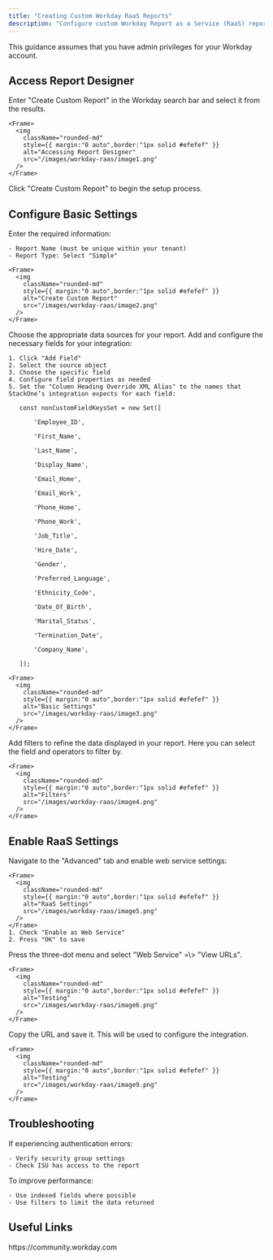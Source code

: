 ```yaml
---
title: "Creating Custom Workday RaaS Reports"
description: "Configure custom Workday Report as a Service (RaaS) reports for system integration. Follow this step-by-step guide to set up and deploy your reports."
---
```



<Warning>
  This guidance assumes that you have admin privileges for your Workday account.
</Warning>

## Access Report Designer

<Steps>
  <Step title="Navigate to Report Designer">
    Enter "Create Custom Report" in the Workday search bar and select it from the results.

    <Frame>
      <img
        className="rounded-md"
        style={{ margin:"0 auto",border:"1px solid #efefef" }}
        alt="Accessing Report Designer"
        src="/images/workday-raas/image1.png"
      />
    </Frame>
  </Step>
  <Step title="Initialize Report Creation">
    Click "Create Custom Report" to begin the setup process.
  </Step>
</Steps>

## Configure Basic Settings

<Steps>
  <Step title="Set Report Properties">
    Enter the required information:

    - Report Name (must be unique within your tenant)
    - Report Type: Select "Simple"

    <Frame>
      <img
        className="rounded-md"
        style={{ margin:"0 auto",border:"1px solid #efefef" }}
        alt="Create Custom Report"
        src="/images/workday-raas/image2.png"
      />
    </Frame>
  </Step>
  <Step title="Select Data Sources">
    Choose the appropriate data sources for your report.
  </Step>
  <Step title="Configure Fields">
    Add and configure the necessary fields for your integration:

    1. Click "Add Field"
    2. Select the source object
    3. Choose the specific field
    4. Configure field properties as needed
    5. Set the "Column Heading Override XML Alias" to the names that StackOne’s integration expects for each field:

       const nonCustomFieldKeysSet = new Set([

           'Employee_ID',

           'First_Name',

           'Last_Name',

           'Display_Name',

           'Email_Home',

           'Email_Work',

           'Phone_Home',

           'Phone_Work',

           'Job_Title',

           'Hire_Date',

           'Gender',

           'Preferred_Language',

           'Ethnicity_Code',

           'Date_Of_Birth',

           'Marital_Status',

           'Termination_Date',

           'Company_Name',

       ]);

    <Frame>
      <img
        className="rounded-md"
        style={{ margin:"0 auto",border:"1px solid #efefef" }}
        alt="Basic Settings"
        src="/images/workday-raas/image3.png"
      />
    </Frame>
  </Step>
  <Step title="Add Filters">
    Add filters to refine the data displayed in your report. Here you can select the field and operators to filter by.

    <Frame>
      <img
        className="rounded-md"
        style={{ margin:"0 auto",border:"1px solid #efefef" }}
        alt="Filters"
        src="/images/workday-raas/image4.png"
      />
    </Frame>
  </Step>
</Steps>

## Enable RaaS Settings

<Steps>
  <Step title="Configure RaaS">
    Navigate to the "Advanced" tab and enable web service settings:

    <Frame>
      <img
        className="rounded-md"
        style={{ margin:"0 auto",border:"1px solid #efefef" }}
        alt="RaaS Settings"
        src="/images/workday-raas/image5.png"
      />
    </Frame>
    1. Check "Enable as Web Service"
    2. Press "OK" to save
  </Step>
  <Step title="Find Report URL">
    Press the three-dot menu and select "Web Service" =\> "View URLs".

    <Frame>
      <img
        className="rounded-md"
        style={{ margin:"0 auto",border:"1px solid #efefef" }}
        alt="Testing"
        src="/images/workday-raas/image6.png"
      />
    </Frame>
  </Step>
  <Step title="Copy Report URL">
    Copy the URL and save it. This will be used to configure the integration.

    <Frame>
      <img
        className="rounded-md"
        style={{ margin:"0 auto",border:"1px solid #efefef" }}
        alt="Testing"
        src="/images/workday-raas/image9.png"
      />
    </Frame>
  </Step>
</Steps>

## Troubleshooting

<Steps>
  <Step title="Authentication Issues">
    If experiencing authentication errors:

    - Verify security group settings
    - Check ISU has access to the report
  </Step>
  <Step title="Performance Optimization">
    To improve performance:

    - Use indexed fields where possible
    - Use filters to limit the data returned
  </Step>
</Steps>

<IntegrationFooter />

## Useful Links

<Card title="API Reference" icon="link" href="https://community.workday.com">
  https://community.workday.com
</Card>